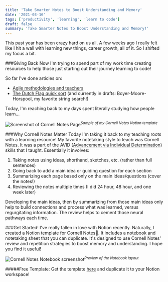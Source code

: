 ```yaml
---
title: 'Take Smarter Notes to Boost Understanding and Memory'
date: '2021-03-16'
tags: ['productivity', 'learning', 'learn to code']
draft: false
summary: 'Take Smarter Notes to Boost Understanding and Memory!'
---
```


This past year has been crazy hard on us all. A few weeks ago I really felt like I hit a wall with learning new things, career growth, all of it. So I shifted my focus a bit.

###Giving Back
Now I'm trying to spend part of my work time creating resources to help those just starting out their journey learning to code!

So far I've done articles on:

- [Agile methodologies and teachers](https://dev.to/tealdoestech/teachers-the-agile-development-ogs-39in)
- [The Dutch Flag quick sort](https://dev.to/tealdoestech/the-dutch-flag-quick-sort-4k8n)
  (and currently in drafts: Boyer-Moore-Horspool, my favorite string search!)

Today, I'm reaching back to my days spent literally studying how people learn...

![Screenshot of Cornell Notes Page](https://dev-to-uploads.s3.amazonaws.com/uploads/articles/1pww21wm29kbp16nhdky.png)<sup>_Sample of my Cornell Notes Notion template_</sup>

###Why Cornell Notes Matter
Today I'm taking it back to my teaching roots with a learning resource! My favorite notetaking style to teach was Cornell Notes. It was a part of the AVID ([Advancement via Individual Determination](https://www.avid.org/)) skills that I taught. Essentially it involves:

1. Taking notes using ideas, shorthand, sketches, etc. (rather than full sentences)
2. Going back to add a main idea or guiding question for each section
3. Summarizing each page based only on the main ideas/questions (cover the notes!)
4. Reviewing the notes multiple times (I did 24 hour, 48 hour, and one week later)

Developing the main ideas, then by summarizing from those main ideas only help to build connections and process what was learned, versus regurgitating information. The review helps to cement those neural pathways each time.

###Get Started!
I've really fallen in love with Notion recently. Naturally, I created a Notion template for Cornell Notes🙌. It includes a notebook and notetaking sheet that you can duplicate. It's designed to use Cornell Notes' review and repetition strategies to boost memory and understanding. I hope you find it useful!

![Cornell Notes Notebook screenshot](https://dev-to-uploads.s3.amazonaws.com/uploads/articles/o2qvhghaq1hn9jxn9pek.png)<sup>_Preview of the Notebook layout_</sup>

#####Free Template:
Get the template [here](https://www.tealjulia.com/#resources) and duplicate it to your Notion workspace!
